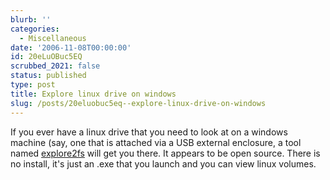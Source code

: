 ```yaml
---
blurb: ''
categories:
  - Miscellaneous
date: '2006-11-08T00:00:00'
id: 20eLuOBuc5EQ
scrubbed_2021: false
status: published
type: post
title: Explore linux drive on windows
slug: /posts/20eluobuc5eq--explore-linux-drive-on-windows
---
```


If you ever have a linux drive that you need to look at on a
windows machine (say, one that is attached via a USB external
enclosure, a tool named
[explore2fs](http://www.chrysocome.net/explore2fs) will get you
there. It appears to be open source. There is no install, it's just
an .exe that you launch and you can view linux volumes.
